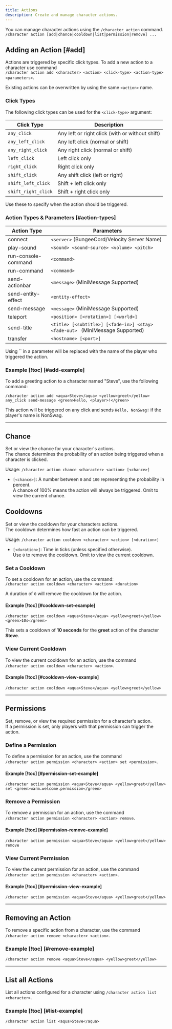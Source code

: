 ```yaml
---
title: Actions
description: Create and manage character actions.
---
```


You can manage character actions using the `/character action` command.  
`/character action [add|chance|cooldown|list|permission|remove] ...`

## Adding an Action [#add]

Actions are triggered by specific click types. To add a new action to a character use command  
`/character action add <character> <action> <click-type> <action-type> <parameters>`.

Existing actions can be overwritten by using the same `<action>` name.

### Click Types

The following click types can be used for the `<click-type>` argument:

| Click Type          | Description                                     |
| ------------------- | ----------------------------------------------- |
| `any_click`         | Any left or right click (with or without shift) |
| `any_left_click`    | Any left click (normal or shift)                |
| `any_right_click`   | Any right click (normal or shift)               |
| `left_click`        | Left click only                                 |
| `right_click`       | Right click only                                |
| `shift_click`       | Any shift click (left or right)                 |
| `shift_left_click`  | Shift + left click only                         |
| `shift_right_click` | Shift + right click only                        |

Use these to specify when the action should be triggered.

### Action Types & Parameters [#action-types]

| Action Type         | Parameters                                                                    |
| ------------------- | ----------------------------------------------------------------------------- |
| connect             | `<server>` (BungeeCord/Velocity Server Name)                                  |
| play-sound          | `<sound> <sound-source> <volume> <pitch>`                                     |
| run-console-command | `<command>`                                                                   |
| run-command         | `<command>`                                                                   |
| send-actionbar      | `<message>` (MiniMessage Supported)                                           |
| send-entity-effect  | `<entity-effect>`                                                             |
| send-message        | `<message>` (MiniMessage Supported)                                           |
| teleport            | `<position> [<rotation>] [<world>]`                                           |
| send-title          | `<title> [<subtitle>] [<fade-in>] <stay> <fade-out> ` (MiniMessage Supported) |
| transfer            | `<hostname> [<port>]`                                                         |

<Callout type="info">
Using `<player>` in a parameter will be replaced with the name of the player who triggered the action.
</Callout>

### Example [!toc] [#add-example]

To add a greeting action to a character named "Steve", use the following command:

```
/character action add <aqua>Steve</aqua> <yellow>greet</yellow> any_click send-message <green>Hello, <player>!</green>
```

This action will be triggered on any click and sends `Hello, NonSwag!` if the player's name is NonSwag.

---

## Chance

Set or view the chance for your character's actions.  
The chance determines the probability of an action being triggered when a character is clicked.

Usage: `/character action chance <character> <action> [<chance>]`

- `[<chance>]`: A number between `0` and `100` representing the probability in percent.  
  A chance of 100% means the action will always be triggered. Omit to view the current chance.

## Cooldowns

Set or view the cooldown for your characters actions.  
The cooldown determines how fast an action can be triggered.

Usage: `/character action cooldown <character> <action> [<duration>]`

- `[<duration>]`: Time in ticks (unless specified otherwise).  
  Use `0` to remove the cooldown. Omit to view the current cooldown.

### Set a Cooldown

To set a cooldown for an action, use the command:  
`/character action cooldown <character> <action> <duration>`

<Callout type="info">A duration of `0` will remove the cooldown for the action.</Callout>

#### Example [!toc] [#cooldown-set-example]

```
/character action cooldown <aqua>Steve</aqua> <yellow>greet</yellow> <green>10s</green>
```

This sets a cooldown of **10 seconds** for the **greet** action of the character **Steve**.

### View Current Cooldown

To view the current cooldown for an action, use the command  
`/character action cooldown <character> <action>`.

#### Example [!toc] [#cooldown-view-example]

```
/character action cooldown <aqua>Steve</aqua> <yellow>greet</yellow>
```

---

## Permissions

Set, remove, or view the required permission for a character's action.  
If a permission is set, only players with that permission can trigger the action.

### Define a Permission

To define a permission for an action, use the command  
`/character action permission <character> <action> set <permission>`.

#### Example [!toc] [#permission-set-example]

```
/character action permission <aqua>Steve</aqua> <yellow>greet</yellow> set <green>warm.welcome.permission</green>
```

### Remove a Permission

To remove a permission for an action, use the command  
`/character action permission <character> <action> remove`.

#### Example [!toc] [#permission-remove-example]

```
/character action permission <aqua>Steve</aqua> <yellow>greet</yellow> remove
```

### View Current Permission

To view the current permission for an action, use the command  
`/character action permission <character> <action>`.

#### Example [!toc] [#permission-view-example]

```
/character action permission <aqua>Steve</aqua> <yellow>greet</yellow>
```

---

## Removing an Action

To remove a specific action from a character, use the command  
`/character action remove <character> <action>`.

### Example [!toc] [#remove-example]

```
/character action remove <aqua>Steve</aqua> <yellow>greet</yellow>
```

---

## List all Actions

List all actions configured for a character using `/character action list <character>`.

### Example [!toc] [#list-example]

```
/character action list <aqua>Steve</aqua>

```
